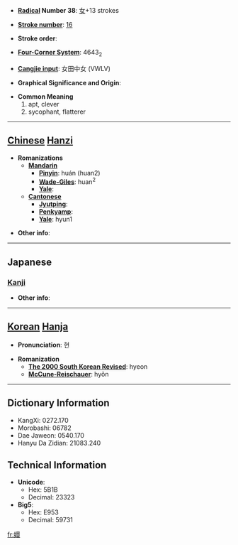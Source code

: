 * '''[[Wiktionary:Chinese radical index| Radical]] Number 38''': [[Wiktionary:Chinese radical index 女|女]]+13 strokes

* '''[[Wiktionary:Chinese total strokes index|Stroke number]]''': [[Wiktionary:Chinese total strokes index 16|16]]

* '''Stroke order''': 

* '''[[Wiktionary:Chinese four corner index|Four-Corner System]]''': 4643<sub>2</sub>

* '''[[Wiktionary:Chinese Cangjie index|Cangjie input]]''': 女田中女 (VWLV)

* '''Graphical Significance and Origin''': 

* '''Common Meaning'''
*#apt, clever
*# sycophant, flatterer


----

== [[Chinese]] [[Hanzi]] ==

* '''Romanizations'''
** '''[[Mandarin]]'''
*** '''[[Pinyin]]''': huán (huan2)
*** '''[[Wade-Giles]]''': huan<sup>2</sup>
*** '''[[Yale]]''': 
** '''[[Cantonese]]'''
*** '''[[Jyutping]]''':
*** '''[[Penkyamp]]''': 
*** '''[[Yale]]''': hyun1

* '''Other info''': 

----

==Japanese==
===[[Kanji]]===
{{kanji|on readings=[[けん]] (ken), [[けい]] (kei), [[ぎょう]] (gyō)|kun readings=[[かたい]] (katai)}}

* '''Other info''':  

----

== [[Korean]] [[Hanja]] ==

* '''Pronunciation''': 현

* '''Romanization'''
** '''[[The 2000 South Korean Revised Romanization|The 2000 South Korean Revised]]''': hyeon
** '''[[McCune-Reischauer]]''': hyŏn

----

== Dictionary Information ==

* KangXi: 0272.170
* Morobashi: 06782
* Dae Jaweon: 0540.170
* Hanyu Da Zidian: 21083.240

== Technical Information ==

* '''Unicode''':
** Hex: 5B1B
** Decimal: 23323
* '''Big5''':
** Hex: E953
** Decimal: 59731

[[fr:嬛]]